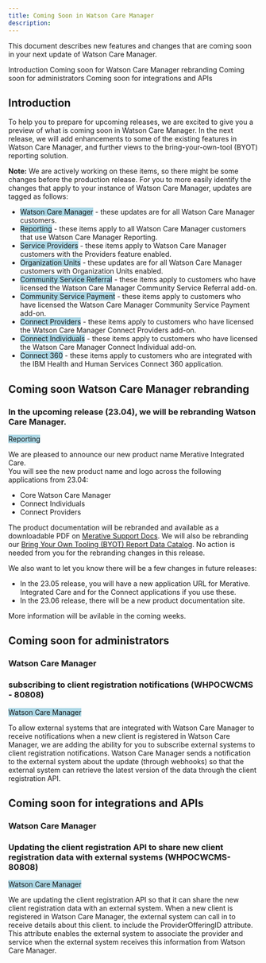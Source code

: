 ```yaml
---
title: Coming Soon in Watson Care Manager
description: 
---
```


This document describes new features and changes that are coming soon in your next update of Watson Care Manager.

<AnchorLinks>
  <AnchorLink>Introduction</AnchorLink>
  <AnchorLink>Coming soon for Watson Care Manager rebranding</AnchorLink>
  <AnchorLink>Coming soon for administrators</AnchorLink>
  <AnchorLink>Coming soon for integrations and APIs</AnchorLink>
</AnchorLinks>

## Introduction

To help you to prepare for upcoming releases, we are excited to give you a preview of what is coming soon in Watson Care Manager. In the next release, we will add enhancements to some of the existing features in Watson Care Manager, and further views to the bring-your-own-tool (BYOT) reporting solution.

**Note:** We are actively working on these items, so there might be some changes before the production release. For you to more easily identify the changes that apply to your instance of Watson Care Manager, updates are tagged as follows:

- <span style="background-color: lightblue;">Watson Care Manager</span> - these updates are for all Watson Care Manager customers.
- <span style="background-color: lightblue;">Reporting</span> - these items apply to all Watson Care Manager customers that use Watson Care Manager Reporting.
- <span style="background-color: lightblue;">Service Providers</span> - these items apply to Watson Care Manager customers with the Providers feature enabled.
- <span style="background-color: lightblue;">Organization Units</span> - these updates are for all Watson Care Manager customers with Organization Units enabled.
- <span style="background-color: lightblue;">Community Service Referral</span> - these items apply to customers who have licensed the Watson Care Manager Community Service Referral add-on.
- <span style="background-color: lightblue;">Community Service Payment</span> - these items apply to customers who have licensed the Watson Care Manager Community Service Payment add-on.
- <span style="background-color: lightblue;">Connect Providers</span> - these items apply to customers who have licensed the Watson Care Manager Connect Providers add-on.
- <span style="background-color: lightblue;">Connect Individuals</span> - these items apply to customers who have licensed the Watson Care Manager Connect Individual add-on.
- <span style="background-color: lightblue;">Connect 360</span> - these items apply to customers who are integrated with the IBM Health and Human Services Connect 360 application.

<!-- ## Coming soon for reporting

### Bring your own tool

<span style="background-color: lightblue;">Reporting</span>

In the upcoming release, Watson Care Manager reporting is continuing to expand the views available in the BYOT reporting solution. We are including a new view in the Clinical and Vital category, which groups attributes that relate to a client's waist circumference, such as the measurement number, unit, and status.  

We are deprecating two views, USERS_V1_VIEW and TEAM_MEMBERS_V1_VIEW. We will be removing these views in a future release, and we recommend that you start using their new versions, USERS_V2_VIEW and TEAM_MEMBERS_V2_VIEW. We are relabelling the ‘rolename’ attribute to ‘defaultworkspace’ for USERS_V2_View and TEAM_MEMBERS_V2_VIEW, to align with the Watson Care Manager application. When you update existing reports or create new reports which contain attributes that relate to USERS_V1_View and TEAM_MEMBERS_V1_VIEW, use the new version of these views.

For the full list of views that are available, see the Watson Care Manager reporting data catalog [here](https://merative.github.io/wcm-reporting-datacatalog/#/). For details on updates to existing views in the upcoming release, see the Release Notes section on the Data Summary page of the Watson Care Manager reporting data catalog [here](https://merative.github.io/wcm-reporting-datacatalog/#/guides/datasummary?id=release-notes). -->

## Coming soon Watson Care Manager rebranding

### In the upcoming release (23.04), we will be rebranding Watson Care Manager.

  <span style="background-color: lightblue;">Reporting</span>
  
  We are pleased to announce our new product name Merative Integrated Care.   
  You will see the new product name and logo across the following applications from 23.04:
  + Core Watson Care Manager
  + Connect Individuals
  + Connect Providers

  The product documentation will be rebranded and available as a downloadable PDF on [Merative Support Docs](https://curam-spm-devops.github.io/wh-support-docs/wcm/overview/). We will also be rebranding our [Bring Your Own Tooling (BYOT) Report Data Catalog](https://merative.github.io/wcm-reporting-datacatalog/#/). No action is needed from you for the rebranding changes in this release.

  We also want to let you know there will be a few changes in future releases:

  + In the 23.05 release, you will have a new application URL for Merative. Integrated Care and for the Connect applications if you use these.
  + In the 23.06 release, there will be a new product documentation site.

More information will be avilable in the coming weeks.


## Coming soon for administrators
### Watson Care Manager

### subscribing to client registration notifications (WHPOCWCMS - 80808)

   <span style="background-color: lightblue;">Watson Care Manager</span>

To allow external systems that are integrated with Watson Care Manager to receive notifications when a new client is registered in Watson Care Manager, we are adding the ability for you to subscribe external systems to client registration notifications. Watson Care Manager sends a notification to the external system about the update (through webhooks) so that the external system can retrieve the latest version of the data through the client registration API.

<!-- ## Coming soon for care teams

### Messaging clients through external messaging

<span style="background-color: lightblue;">Watson Care Manager</span>

When your administrator enables the external messaging feature, a messaging option, like the existing messaging option with the Connect Individuals application, will be displayed to you in the side navigation menu, and a banner notification will be displayed when there are new unread messages from your client. The Message Notifications page will display a list of all unread messages received from clients who are assigned to you. You can view a client’s messages from their Summary page, by selecting Messages on their Summary page. You can send new messages to your clients, which will be delivered to the clients through the external messaging API. You can read or clear the messages as needed, and filtering will be available. -->

## Coming soon for integrations and APIs

### Watson Care Manager

### Updating the client registration API to share new client registration data with external systems (WHPOCWCMS-80808)

<span style="background-color: lightblue;">Watson Care Manager</span>

We are updating the client registration API so that it can share the new client registration data with an external system. When a new client is registered in Watson Care Manager, the external system can call in to receive details about this client. to include the ProviderOfferingID attribute. This attribute enables the external system to associate the provider and service when the external system receives this information from Watson Care Manager.
